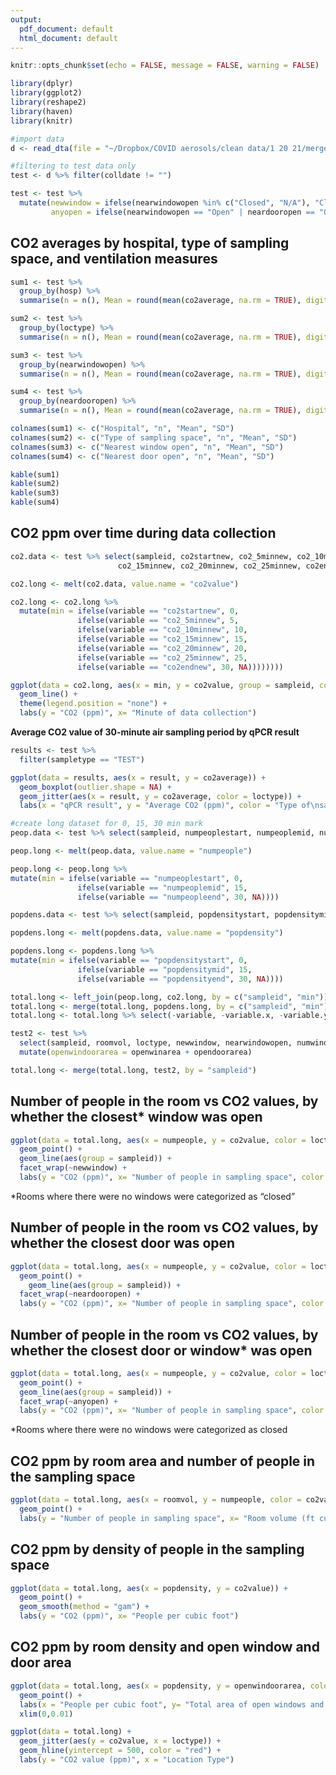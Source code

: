```yaml
---
output:
  pdf_document: default
  html_document: default
---
```


```r
knitr::opts_chunk$set(echo = FALSE, message = FALSE, warning = FALSE)
```

```r
library(dplyr)
library(ggplot2)
library(reshape2)
library(haven)
library(knitr)
```

```r
#import data
d <- read_dta(file = "~/Dropbox/COVID aerosols/clean data/1 20 21/mergeddata_12021.dta")

#filtering to test data only
test <- d %>% filter(colldate != "")

test <- test %>%
  mutate(newwindow = ifelse(nearwindowopen %in% c("Closed", "N/A"), "Closed", "Open"),
         anyopen = ifelse(nearwindowopen == "Open" | neardooropen == "Open", "Either Open", "Both Closed"))
```

## CO2 averages by hospital, type of sampling space, and ventilation measures
```r
sum1 <- test %>%
  group_by(hosp) %>%
  summarise(n = n(), Mean = round(mean(co2average, na.rm = TRUE), digits = 1), SD = round(sd(co2average, na.rm = TRUE), digits = 1))

sum2 <- test %>%
  group_by(loctype) %>%
  summarise(n = n(), Mean = round(mean(co2average, na.rm = TRUE), digits = 1), SD = round(sd(co2average, na.rm = TRUE), digits = 1))

sum3 <- test %>%
  group_by(nearwindowopen) %>%
  summarise(n = n(), Mean = round(mean(co2average, na.rm = TRUE), digits = 1), SD = round(sd(co2average, na.rm = TRUE), digits = 1))

sum4 <- test %>%
  group_by(neardooropen) %>%
  summarise(n = n(), Mean = round(mean(co2average, na.rm = TRUE), digits = 1), SD = round(sd(co2average, na.rm = TRUE), digits = 1))

colnames(sum1) <- c("Hospital", "n", "Mean", "SD")
colnames(sum2) <- c("Type of sampling space", "n", "Mean", "SD")
colnames(sum3) <- c("Nearest window open", "n", "Mean", "SD")
colnames(sum4) <- c("Nearest door open", "n", "Mean", "SD")

kable(sum1)
kable(sum2)
kable(sum3)
kable(sum4)

```

\newpage
## CO2 ppm over time during data collection 
```r
co2.data <- test %>% select(sampleid, co2startnew, co2_5minnew, co2_10minnew,
                        co2_15minnew, co2_20minnew, co2_25minnew, co2endnew)

co2.long <- melt(co2.data, value.name = "co2value")

co2.long <- co2.long %>%
  mutate(min = ifelse(variable == "co2startnew", 0, 
               ifelse(variable == "co2_5minnew", 5,
               ifelse(variable == "co2_10minnew", 10,
               ifelse(variable == "co2_15minnew", 15,
               ifelse(variable == "co2_20minnew", 20,
               ifelse(variable == "co2_25minnew", 25,
               ifelse(variable == "co2endnew", 30, NA))))))))

ggplot(data = co2.long, aes(x = min, y = co2value, group = sampleid, color = sampleid)) +
  geom_line() + 
  theme(legend.position = "none") +
  labs(y = "CO2 (ppm)", x= "Minute of data collection")
```
\newpage
**Average CO2 value of 30-minute air sampling period by qPCR result**  
```r
results <- test %>%
  filter(sampletype == "TEST")

ggplot(data = results, aes(x = result, y = co2average)) + 
  geom_boxplot(outlier.shape = NA) +
  geom_jitter(aes(x = result, y = co2average, color = loctype)) +
  labs(x = "qPCR result", y = "Average CO2 (ppm)", color = "Type of\nsampling space")
```

\newpage  
  
```r
#create long dataset for 0, 15, 30 min mark
peop.data <- test %>% select(sampleid, numpeoplestart, numpeoplemid, numpeopleend)

peop.long <- melt(peop.data, value.name = "numpeople")

peop.long <- peop.long %>%
mutate(min = ifelse(variable == "numpeoplestart", 0, 
               ifelse(variable == "numpeoplemid", 15,
               ifelse(variable == "numpeopleend", 30, NA))))

popdens.data <- test %>% select(sampleid, popdensitystart, popdensitymid, popdensityend)

popdens.long <- melt(popdens.data, value.name = "popdensity")

popdens.long <- popdens.long %>%
mutate(min = ifelse(variable == "popdensitystart", 0, 
               ifelse(variable == "popdensitymid", 15,
               ifelse(variable == "popdensityend", 30, NA))))

total.long <- left_join(peop.long, co2.long, by = c("sampleid", "min"))
total.long <- merge(total.long, popdens.long, by = c("sampleid", "min"))
total.long <- total.long %>% select(-variable, -variable.x, -variable.y)

test2 <- test %>% 
  select(sampleid, roomvol, loctype, newwindow, nearwindowopen, numwinopen, openwinarea, neardooropen, numdooropen, opendoorarea, anyopen) %>%
  mutate(openwindoorarea = openwinarea + opendoorarea)

total.long <- merge(total.long, test2, by = "sampleid")
```
## Number of people in the room vs CO2 values, by whether the closest* window was open  
```r
ggplot(data = total.long, aes(x = numpeople, y = co2value, color = loctype)) + 
  geom_point() +
  geom_line(aes(group = sampleid)) +
  facet_wrap(~newwindow) +
  labs(y = "CO2 (ppm)", x= "Number of people in sampling space", color = "Type of\nsampling space")
```
*Rooms where there were no windows were categorized as "closed"  

## Number of people in the room vs CO2 values, by whether the closest door was open
```r
ggplot(data = total.long, aes(x = numpeople, y = co2value, color = loctype)) + 
  geom_point() +
    geom_line(aes(group = sampleid)) +
  facet_wrap(~neardooropen) +
  labs(y = "CO2 (ppm)", x= "Number of people in sampling space", color = "Type of\nsampling space")
```

## Number of people in the room vs CO2 values, by whether the closest door or window* was open  
```r
ggplot(data = total.long, aes(x = numpeople, y = co2value, color = loctype)) + 
  geom_point() +
  geom_line(aes(group = sampleid)) +
  facet_wrap(~anyopen) +
  labs(y = "CO2 (ppm)", x= "Number of people in sampling space", color = "Type of\nsampling space")
```
*Rooms where there were no windows were categorized as closed  
\newpage
  
## CO2 ppm by room area and number of people in the sampling space
```r
ggplot(data = total.long, aes(x = roomvol, y = numpeople, color = co2value)) +
  geom_point() +
  labs(y = "Number of people in sampling space", x= "Room volume (ft cub)", color = "CO2 (ppm)")
```
\newpage
  
## CO2 ppm by density of people in the sampling space
```r
ggplot(data = total.long, aes(x = popdensity, y = co2value)) +
  geom_point() +
  geom_smooth(method = "gam") + 
  labs(y = "CO2 (ppm)", x= "People per cubic foot")
```
\newpage
  
## CO2 ppm by room density and open window and door area
```r
ggplot(data = total.long, aes(x = popdensity, y = openwindoorarea, color = co2value)) +
  geom_point() +
  labs(x = "People per cubic foot", y= "Total area of open windows and doors", color = "CO2 (ppm)") +
  xlim(0,0.01)
```

```r
ggplot(data = total.long) +
  geom_jitter(aes(y = co2value, x = loctype)) + 
  geom_hline(yintercept = 500, color = "red") +
  labs(y = "CO2 value (ppm)", x = "Location Type")
```



